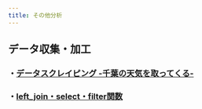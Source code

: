 ```yaml
---
title: その他分析
---
```

## データ収集・加工

### ・[データスクレイピング -千葉の天気を取ってくる-](https://castella3.github.io/data_scraping.html)

### ・[left_join・select・filter関数](https://castella3.github.io/tidyvers.html)



